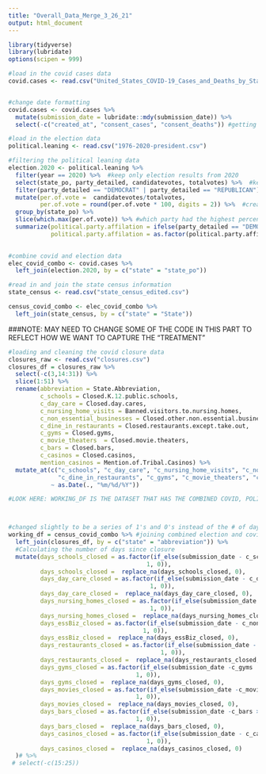 ```yaml
---
title: "Overall_Data_Merge_3_26_21"
output: html_document
---
```


```r
library(tidyverse)
library(lubridate)
options(scipen = 999)
```

```r
#load in the covid cases data
covid.cases <- read.csv("United_States_COVID-19_Cases_and_Deaths_by_State_over_Time.csv", header = TRUE)


#change date formatting
covid.cases <- covid.cases %>% 
  mutate(submission_date = lubridate::mdy(submission_date)) %>% 
  select(-c("created_at", "consent_cases", "consent_deaths")) #getting rid of unnesscessary columns

```

```r
#load in the election data 
political.leaning <- read.csv("1976-2020-president.csv")
```

```r
#filtering the political leaning data
election.2020 <- political.leaning %>% 
  filter(year == 2020) %>%  #keep only election results from 2020
  select(state_po, party_detailed, candidatevotes, totalvotes) %>%  #keep only state column, and party information and total vote count
  filter(party_detailed == "DEMOCRAT" | party_detailed == "REPUBLICAN")  %>%  #only keeps in democrats and republicans
  mutate(per.of.vote =  candidatevotes/totalvotes, 
         per.of.vote = round(per.of.vote * 100, digits = 2)) %>%  #created percentages of the voting behavior in 2020
  group_by(state_po) %>% 
  slice(which.max(per.of.vote)) %>% #which party had the highest percentage of the vote in that particular state
  summarize(political.party.affilation = ifelse(party_detailed == "DEMOCRAT", "DEMOCRAT", "REPUBLICAN"),
            political.party.affilation = as.factor(political.party.affilation)) #set the majority party as the political party affilation
  

```


```r
#combine covid and election data
elec_covid_combo <- covid.cases %>%
  left_join(election.2020, by = c("state" = "state_po"))


```



```r
#read in and join the state census information
state_census <- read.csv("state_census_edited.csv")

census_covid_combo <- elec_covid_combo %>% 
  left_join(state_census, by = c("state" = "State"))

```

###NOTE: MAY NEED TO CHANGE SOME OF THE CODE IN THIS PART TO REFLECT HOW WE WANT TO CAPTURE THE "TREATMENT"

```r
#loading and cleaning the covid closure data
closures_raw <- read.csv("closures.csv")
closures_df = closures_raw %>% 
  select(-c(3,14:31)) %>%
  slice(1:51) %>%
  rename(abbreviation = State.Abbreviation,
         c_schools = Closed.K.12.public.schools,
         c_day_care = Closed.day.cares,
         c_nursing_home_visits = Banned.visitors.to.nursing.homes,
         c_non_essential_businesses = Closed.other.non.essential.businesses,
         c_dine_in_restaurants = Closed.restaurants.except.take.out,
         c_gyms = Closed.gyms,
         c_movie_theaters  = Closed.movie.theaters,
         c_bars = Closed.bars,
         c_casinos = Closed.casinos,
         mention_casinos = Mention.of.Tribal.Casinos) %>%
  mutate_at(c("c_schools", "c_day_care", "c_nursing_home_visits", "c_non_essential_businesses",
              "c_dine_in_restaurants", "c_gyms", "c_movie_theaters", "c_bars", "c_casinos"),
            ~ as.Date(., "%m/%d/%Y"))

#LOOK HERE: WORKING_DF IS THE DATASET THAT HAS THE COMBINED COVID, POLITICAL LEANING, CENSUS, AND CLOSURES COMBINED



#changed slightly to be a series of 1's and 0's instead of the # of days since the policy was implemented 
working_df = census_covid_combo %>% #joining combined election and covid data to the policy dataset
  left_join(closures_df, by = c("state" = "abbreviation")) %>% 
  #Calculating the number of days since closure
  mutate(days_schools_closed = as.factor(if_else(submission_date - c_schools  >= 0,
                                       1, 0)),
         days_schools_closed =  replace_na(days_schools_closed, 0),
         days_day_care_closed = as.factor(if_else(submission_date - c_day_care >= 0,
                                        1, 0)),
         days_day_care_closed =  replace_na(days_day_care_closed, 0),
         days_nursing_homes_closed = as.factor(if_else(submission_date -c_nursing_home_visits>= 0,
                                        1, 0)),
         days_nursing_homes_closed =  replace_na(days_nursing_homes_closed, 0),
         days_essBiz_closed = as.factor(if_else(submission_date - c_non_essential_businesses >= 0,
                                      1, 0)),
         days_essBiz_closed =  replace_na(days_essBiz_closed, 0),
         days_restaurants_closed = as.factor(if_else(submission_date - c_dine_in_restaurants >= 0,
                                           1, 0)),
         days_restaurants_closed =  replace_na(days_restaurants_closed, 0),
         days_gyms_closed = as.factor(if_else(submission_date -c_gyms  >= 0,
                                    1, 0)),
         days_gyms_closed =  replace_na(days_gyms_closed, 0),
         days_movies_closed = as.factor(if_else(submission_date -c_movie_theaters >= 0,
                                    1, 0)),
         days_movies_closed =  replace_na(days_movies_closed, 0),
         days_bars_closed = as.factor(if_else(submission_date -c_bars >= 0,
                                    1, 0)),
         days_bars_closed =  replace_na(days_bars_closed, 0),
         days_casinos_closed = as.factor(if_else(submission_date - c_casinos >= 0,   #there is an issue with some of the casino closure calculations
                                       1, 0)),
         days_casinos_closed =  replace_na(days_casinos_closed, 0)
  )# %>% 
 # select(-c(15:25))

```
